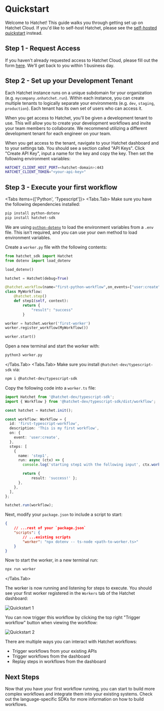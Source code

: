 
# Quickstart

Welcome to Hatchet! This guide walks you through getting set up on Hatchet Cloud. If you'd like to self-host Hatchet, please see the [self-hosted quickstart](/self-hosting/quickstart) instead.

## Step 1 - Request Access

If you haven't already requested access to Hatchet Cloud, please fill out the form [here](https://hatchet.run/request-access). We'll get back to you within 1 business day.

## Step 2 - Set up your Development Tenant

Each Hatchet instance runs on a unique subdomain for your organization (e.g. `mycompany.onhatchet.run`). Within each instance, you can create multiple tenants to logically separate your environments (e.g. `dev`, `staging`, `production`). Each tenant has its own set of users who can access it.

When you get access to Hatchet, you'll be given a development tenant to use. This will allow you to create your development workflows and invite your team members to collaborate. We recommend utilizing a different development tenant for each engineer on your team.

When you get access to the tenant, navigate to your Hatchet dashboard and to your settings tab. You should see a section called "API Keys". Click "Create API Key", input a name for the key and copy the key. Then set the following environment variables:

```sh
HATCHET_CLIENT_HOST_PORT=<hatchet-domain>:443
HATCHET_CLIENT_TOKEN="<your-api-key>"
```

## Step 3 - Execute your first workflow

<Tabs items={['Python', 'Typescript']}>
  <Tabs.Tab>
Make sure you have the following dependencies installed:

```sh
pip install python-dotenv
pip install hatchet-sdk
```

We are using [`python-dotenv`](https://pypi.org/project/python-dotenv/) to load the environment variables from a `.env` file. This isn't required, and you can use your own method to load environment variables.

Create a `worker.py` file with the following contents:

```python filename="worker.py" copy
from hatchet_sdk import Hatchet
from dotenv import load_dotenv

load_dotenv()

hatchet = Hatchet(debug=True)

@hatchet.workflow(name="first-python-workflow",on_events=["user:create"])
class MyWorkflow:
    @hatchet.step()
    def step1(self, context):
        return {
            "result": "success"
        }

worker = hatchet.worker('first-worker')
worker.register_workflow(MyWorkflow())

worker.start()
```

Open a new terminal and start the worker with:

```sh
python3 worker.py
```
  </Tabs.Tab>
  <Tabs.Tab>
Make sure you install `@hatchet-dev/typescript-sdk` via:

```sh npm2yarn
npm i @hatchet-dev/typescript-sdk
```

Copy the following code into a `worker.ts` file:

```typescript filename="worker.ts" copy
import Hatchet from '@hatchet-dev/typescript-sdk';
import { Workflow } from '@hatchet-dev/typescript-sdk/dist/workflow';

const hatchet = Hatchet.init();

const workflow: Workflow = {
  id: 'first-typescript-workflow',
  description: 'This is my first workflow',
  on: {
    event: 'user:create',
  },
  steps: [
    {
      name: 'step1',
      run: async (ctx) => {
        console.log('starting step1 with the following input', ctx.workflowInput());

        return { 
            result: 'success!' };
      },
    },
  ],
};

hatchet.run(workflow);
```

Next, modify your `package.json` to include a script to start:

```json
{
    // ...rest of your `package.json`
    "scripts": {
        // ...existing scripts
        "worker": "npx dotenv -- ts-node <path-to-worker.ts>"
    }
}
```

Now to start the worker, in a new terminal run:
```sh
npx run worker
```
  </Tabs.Tab>
</Tabs>

The worker is now running and listening for steps to execute. You should see your first worker registered in the `Workers` tab of the Hatchet dashboard:

![Quickstart 1](/quickstart-1.png)

You can now trigger this workflow by clicking the top right "Trigger workflow" button when viewing the workflow:

![Quickstart 2](/quickstart-2.png)

There are multiple ways you can interact with Hatchet workflows:
- Trigger workflows from your existing APIs
- Trigger workflows from the dashboard
- Replay steps in workflows from the dashboard

## Next Steps

Now that you have your first workflow running, you can start to build more complex workflows and integrate them into your existing systems. Check out the language-specific SDKs for more information on how to build workflows.